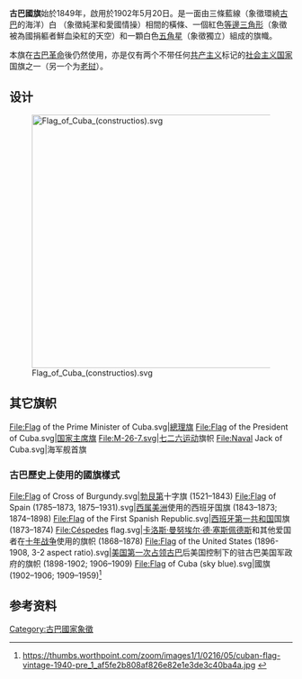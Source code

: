 
{{Infobox National flag
| Name = 古巴
| Article =
| Image = Flag of Cuba.svg
| Morenicks =
| Use = 111111
| Symbol = {{FIAV|111111}} {{FIAV|normal}}
| Proportion = 1:2
| Adoption = May 20, 1902
| Design = 五個藍色水平條紋與白色交替，紅色等邊三角形基於提升側，中間帶有白色五角星。
| Designer ={{le|米格爾·圖爾貝·托隆|Miguel Teurbe Tolón}}和{{le|纳西索·洛佩斯|Narciso López}}
}}
'''古巴國旗'''始於1849年，啟用於1902年5月20日。是一面由三條藍線（象徵環繞[[古巴|古巴]]的海洋）白 （象徵純潔和愛國情操）相間的橫條、一個紅色[[等邊三角形|等邊三角形]]（象徵被為國捐軀者鮮血染紅的天空）和一顆白色[[五角星|五角星]]（象徵獨立）組成的旗幟。

本旗在[[古巴革命|古巴革命]]後仍然使用，亦是仅有两个不带任何[[共产主义|共产主义]]标记的[[社会主义国家|社会主义国家]]国旗之一（另一个为[[老挝|老挝]]）。

== 设计 ==
[[File:Flag_of_Cuba_(constructios).svg|450px]]

== 其它旗帜 ==
<gallery>
File:Flag of the Prime Minister of Cuba.svg|[[古巴總理|總理旗]]
File:Flag of the President of Cuba.svg|[[古巴共和国主席|国家主席旗]]
File:M-26-7.svg|[[七二六运动|七二六运动]]旗帜
File:Naval Jack of Cuba.svg|海军舰首旗
</gallery>

=== 古巴歷史上使用的國旗樣式 ===
<gallery>
File:Flag of Cross of Burgundy.svg|[[勃艮第|勃艮第]]十字旗 (1521–1843)
File:Flag of Spain (1785–1873, 1875–1931).svg|[[西属美洲|西属美洲]]使用的西班牙国旗 (1843–1873; 1874–1898)
File:Flag of the First Spanish Republic.svg|[[西班牙第一共和国|西班牙第一共和国]]国旗 (1873–1874)
File:Céspedes flag.svg|[[卡洛斯·曼努埃尔·德·塞斯佩德斯|卡洛斯·曼努埃尔·德·塞斯佩德斯]]和其他爱国者在[[十年战争|十年战争]]使用的旗帜 (1868–1878)
File:Flag of the United States (1896-1908, 3-2 aspect ratio).svg|[[美国第一次占领古巴|美国第一次占领古巴]]后美国控制下的驻古巴美国军政府的旗帜 (1898-1902; 1906–1909)
File:Flag of Cuba (sky blue).svg|{{le|古巴第一共和國|Republic of Cuba (1902–1959)}}國旗(1902–1906; 1909–1959)<ref>https://thumbs.worthpoint.com/zoom/images1/1/0216/05/cuban-flag-vintage-1940-pre_1_af5fe2b808af826e82e1e3de3c40ba4a.jpg {{Wayback|url=https://thumbs.worthpoint.com/zoom/images1/1/0216/05/cuban-flag-vintage-1940-pre_1_af5fe2b808af826e82e1e3de3c40ba4a.jpg |date=20211219100950 }} {{Bare URL image|date=March 2022}}</ref>
</gallery>

== 参考资料 ==
{{reflist}}

{{美洲題目|国旗}}

[[Category:古巴國家象徵|Category:古巴國家象徵]]